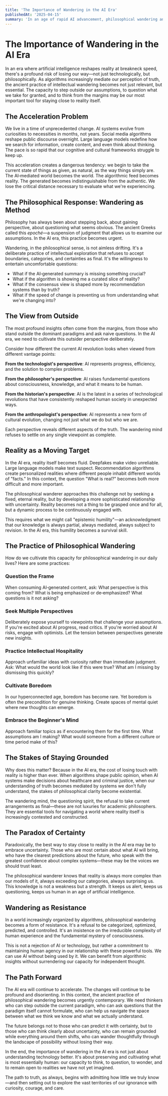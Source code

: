 ```yaml
---
title: 'The Importance of Wandering in the AI Era'
publishedAt: '2025-04-15'
summary: 'In an age of rapid AI advancement, philosophical wandering and questioning reality from the outside becomes essential for staying grounded in truth and understanding what is real.'
---
```


# The Importance of Wandering in the AI Era

In an era where artificial intelligence reshapes reality at breakneck speed, there's a profound risk of losing our way—not just technologically, but philosophically. As algorithms increasingly mediate our perception of truth, the ancient practice of intellectual wandering becomes not just relevant, but essential. The capacity to step outside our assumptions, to question what we take for granted, and to think from the margins may be our most important tool for staying close to reality itself.

## The Acceleration Problem

We live in a time of unprecedented change. AI systems evolve from curiosities to necessities in months, not years. Social media algorithms reshape public discourse overnight. Large language models redefine how we search for information, create content, and even think about thinking. The pace is so rapid that our cognitive and cultural frameworks struggle to keep up.

This acceleration creates a dangerous tendency: we begin to take the current state of things as given, as natural, as the way things simply are. The AI‑mediated world becomes the world. The algorithmic feed becomes reality. The generated becomes indistinguishable from the authentic. We lose the critical distance necessary to evaluate what we're experiencing.

## The Philosophical Response: Wandering as Method

Philosophy has always been about stepping back, about gaining perspective, about questioning what seems obvious. The ancient Greeks called this *epoché*—a suspension of judgment that allows us to examine our assumptions. In the AI era, this practice becomes urgent.

Wandering, in the philosophical sense, is not aimless drifting. It's a deliberate practice of intellectual exploration that refuses to accept boundaries, categories, and certainties as final. It's the willingness to entertain uncomfortable questions:

- What if the AI‑generated summary is missing something crucial?
- What if the algorithm is showing me a curated slice of reality?
- What if the consensus view is shaped more by recommendation systems than by truth?
- What if the speed of change is preventing us from understanding what we're changing into?

## The View from Outside

The most profound insights often come from the margins, from those who stand outside the dominant paradigms and ask naive questions. In the AI era, we need to cultivate this outsider perspective deliberately.

Consider how different the current AI revolution looks when viewed from different vantage points:

**From the technologist's perspective**: AI represents progress, efficiency, and the solution to complex problems.

**From the philosopher's perspective**: AI raises fundamental questions about consciousness, knowledge, and what it means to be human.

**From the historian's perspective**: AI is the latest in a series of technological revolutions that have consistently reshaped human society in unexpected ways.

**From the anthropologist's perspective**: AI represents a new form of cultural evolution, changing not just what we do but who we are.

Each perspective reveals different aspects of the truth. The wandering mind refuses to settle on any single viewpoint as complete.

## Reality as a Moving Target

In the AI era, reality itself becomes fluid. Deepfakes make video unreliable. Large language models make text suspect. Recommendation algorithms create personalized realities where different people inhabit different worlds of "facts." In this context, the question "What is real?" becomes both more difficult and more important.

The philosophical wanderer approaches this challenge not by seeking a fixed, eternal reality, but by developing a more sophisticated relationship with uncertainty. Reality becomes not a thing to be grasped once and for all, but a dynamic process to be continuously engaged with.

This requires what we might call "epistemic humility"—an acknowledgment that our knowledge is always partial, always mediated, always subject to revision. In the AI era, this humility becomes a survival skill.

## The Practice of Philosophical Wandering

How do we cultivate this capacity for philosophical wandering in our daily lives? Here are some practices:

### Question the Frame
When consuming AI‑generated content, ask: What perspective is this coming from? What is being emphasized or de‑emphasized? What questions is it not asking?

### Seek Multiple Perspectives
Deliberately expose yourself to viewpoints that challenge your assumptions. If you're excited about AI progress, read critics. If you're worried about AI risks, engage with optimists. Let the tension between perspectives generate new insights.

### Practice Intellectual Hospitality
Approach unfamiliar ideas with curiosity rather than immediate judgment. Ask: What would the world look like if this were true? What am I missing by dismissing this quickly?

### Cultivate Boredom
In our hyperconnected age, boredom has become rare. Yet boredom is often the precondition for genuine thinking. Create spaces of mental quiet where new thoughts can emerge.

### Embrace the Beginner's Mind
Approach familiar topics as if encountering them for the first time. What assumptions am I making? What would someone from a different culture or time period make of this?

## The Stakes of Staying Grounded

Why does this matter? Because in the AI era, the cost of losing touch with reality is higher than ever. When algorithms shape public opinion, when AI systems make decisions about healthcare and criminal justice, when our understanding of truth becomes mediated by systems we don't fully understand, the stakes of philosophical clarity become existential.

The wandering mind, the questioning spirit, the refusal to take current arrangements as final—these are not luxuries for academic philosophers. They are essential tools for navigating a world where reality itself is increasingly contested and constructed.

## The Paradox of Certainty

Paradoxically, the best way to stay close to reality in the AI era may be to embrace uncertainty. Those who are most certain about what AI will bring, who have the clearest predictions about the future, who speak with the greatest confidence about complex systems—these may be the voices we should trust least.

The philosophical wanderer knows that reality is always more complex than our models of it, always exceeding our categories, always surprising us. This knowledge is not a weakness but a strength. It keeps us alert, keeps us questioning, keeps us human in an age of artificial intelligence.

## Wandering as Resistance

In a world increasingly organized by algorithms, philosophical wandering becomes a form of resistance. It's a refusal to be categorized, optimized, predicted, and controlled. It's an insistence on the irreducible complexity of human experience and the fundamental mystery of consciousness.

This is not a rejection of AI or technology, but rather a commitment to maintaining human agency in our relationship with these powerful tools. We can use AI without being used by it. We can benefit from algorithmic insights without surrendering our capacity for independent thought.

## The Path Forward

The AI era will continue to accelerate. The changes will continue to be profound and disorienting. In this context, the ancient practice of philosophical wandering becomes urgently contemporary. We need thinkers who can step outside the current paradigm, who can ask questions that the paradigm itself cannot formulate, who can help us navigate the space between what we think we know and what we actually understand.

The future belongs not to those who can predict it with certainty, but to those who can think clearly about uncertainty, who can remain grounded while everything around them shifts, who can wander thoughtfully through the landscape of possibility without losing their way.

In the end, the importance of wandering in the AI era is not just about understanding technology better. It's about preserving and cultivating what is most essentially human: our capacity to think, to question, to wonder, and to remain open to realities we have not yet imagined.

The path to truth, as always, begins with admitting how little we truly know—and then setting out to explore the vast territories of our ignorance with curiosity, courage, and care.